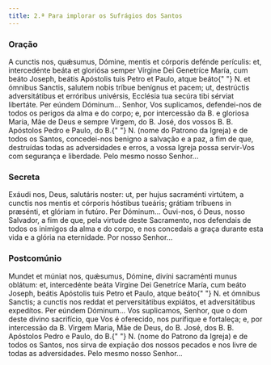 ```yaml
---
title: 2.ª Para implorar os Sufrágios dos Santos
---
```


### Oração

<div class="side-by-side not-content">
  <span>
    A cunctis nos, quǽsumus, Dómine, mentis et córporis defénde perículis: et,
    intercedénte beáta et gloriósa semper Vírgine Dei Genetríce María, cum beáto
    Joseph, beátis Apóstolis tuis Petro et Paulo, atque beáto{" "}
    <span class="text-red-500">N.</span> et ómnibus Sanctis, salutem nobis
    tríbue benígnus et pacem; ut, destrúctis adversitátibus et erróribus
    univérsis, Ecclésia tua secúra tibi sérviat libertáte. Per eúndem Dóminum...
  </span>
  <span>
    Senhor, Vos suplicamos, defendei-nos de todos os perigos da alma e do corpo;
    e, por intercessão da B. e gloriosa Maria, Mãe de Deus e sempre Virgem, do
    B. José, dos vossos B. B. Apóstolos Pedro e Paulo, do B.{" "}
    <span class="text-red-500">N.</span> (nome do Patrono da Igreja) e de todos
    os Santos, concedei-nos benigno a salvação e a paz, a fim de que, destruídas
    todas as adversidades e erros, a vossa Igreja possa servir-Vos com segurança
    e liberdade. Pelo mesmo nosso Senhor...
  </span>
</div>

### Secreta

<div class="side-by-side not-content">
  <span>
    Exáudi nos, Deus, salutáris noster: ut, per hujus sacraménti virtútem, a
    cunctis nos mentis et córporis hóstibus tueáris; grátiam tríbuens in
    præsénti, et glóriam in futúro. Per Dóminum...
  </span>
  <span>
    Ouvi-nos, ó Deus, nosso Salvador, a fim de que, pela virtude deste
    Sacramento, nos defendais de todos os inimigos da alma e do corpo, e nos
    concedais a graça durante esta vida e a glória na eternidade. Por nosso
    Senhor...
  </span>
</div>

### Postcomúnio

<div class="side-by-side not-content">
  <span>
    Mundet et múniat nos, quǽsumus, Dómine, divíni sacraménti munus oblátum: et,
    intercedénte beáta Vírgine Dei Genetríce María, cum beáto Joseph, beátis
    Apóstolis tuis Petro et Paulo, atque beáto{" "}
    <span class="text-red-500">N.</span> et ómnibus Sanctis; a cunctis nos
    reddat et perversitátibus expiátos, et adversitátibus expedítos. Per eúndem
    Dóminum...
  </span>
  <span>
    Vos suplicamos, Senhor, que o dom deste divino sacrifício, que Vos é
    oferecido, nos purifique e fortaleça; e, por intercessão da B. Virgem Maria,
    Mãe de Deus, do B. José, dos B. B. Apóstolos Pedro e Paulo, do B.{" "}
    <span class="text-red-500">N.</span>
    (nome do Patrono da Igreja) e de todos os Santos, nos sirva de expiação dos nossos
    pecados e nos livre de todas as adversidades. Pelo mesmo nosso Senhor...
  </span>
</div>
